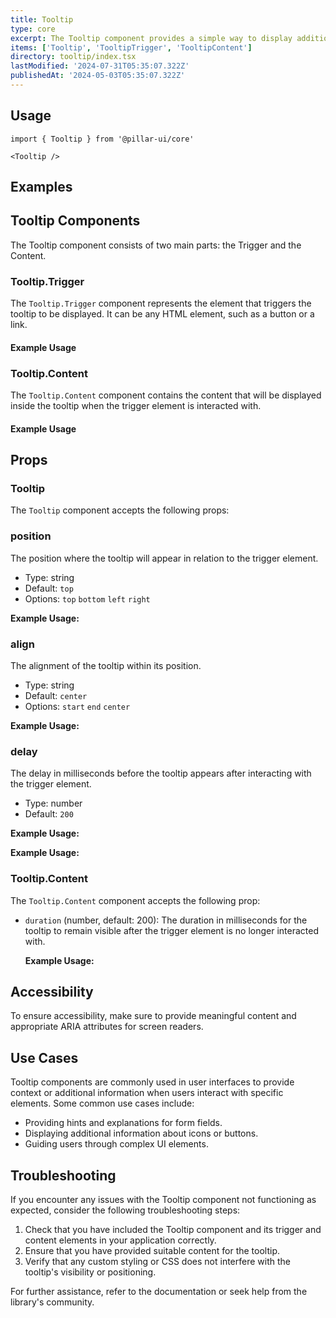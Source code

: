 ```yaml
---
title: Tooltip
type: core
excerpt: The Tooltip component provides a simple way to display additional information when users interact with specific elements, such as buttons or links, by showing a tooltip.
items: ['Tooltip', 'TooltipTrigger', 'TooltipContent']
directory: tooltip/index.tsx
lastModified: '2024-07-31T05:35:07.322Z'
publishedAt: '2024-05-03T05:35:07.322Z'
---
```


## Usage

```tsx
import { Tooltip } from '@pillar-ui/core'
```

```tsx
<Tooltip />
```

## Examples

## Tooltip Components

The Tooltip component consists of two main parts: the Trigger and the Content.

### Tooltip.Trigger

The `Tooltip.Trigger` component represents the element that triggers the tooltip to be displayed. It can be any HTML element, such as a button or a link.

#### Example Usage

### Tooltip.Content

The `Tooltip.Content` component contains the content that will be displayed inside the tooltip when the trigger element is interacted with.

#### Example Usage

## Props

### Tooltip

The `Tooltip` component accepts the following props:

### position

The position where the tooltip will appear in relation to the trigger element.

- Type: string
- Default: `top`
- Options: `top` `bottom` `left` `right`

**Example Usage:**

### align

The alignment of the tooltip within its position.

- Type: string
- Default: `center`
- Options: `start` `end` `center`

**Example Usage:**

### delay

The delay in milliseconds before the tooltip appears after interacting with the trigger element.

- Type: number
- Default: `200`

**Example Usage:**

**Example Usage:**

### Tooltip.Content

The `Tooltip.Content` component accepts the following prop:

- `duration` (number, default: 200): The duration in milliseconds for the tooltip to remain visible after the trigger element is no longer interacted with.

  **Example Usage:**

## Accessibility

To ensure accessibility, make sure to provide meaningful content and appropriate ARIA attributes for screen readers.

## Use Cases

Tooltip components are commonly used in user interfaces to provide context or additional information when users interact with specific elements. Some common use cases include:

- Providing hints and explanations for form fields.
- Displaying additional information about icons or buttons.
- Guiding users through complex UI elements.

## Troubleshooting

If you encounter any issues with the Tooltip component not functioning as expected, consider the following troubleshooting steps:

1. Check that you have included the Tooltip component and its trigger and content elements in your application correctly.
2. Ensure that you have provided suitable content for the tooltip.
3. Verify that any custom styling or CSS does not interfere with the tooltip's visibility or positioning.

For further assistance, refer to the documentation or seek help from the library's community.
